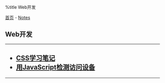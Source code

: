 %title Web开发

[[../../index|首页]] - [[../index|Notes]]
==Web开发==
----
<h2>
* [[css_base|CSS学习笔记]]
* [[javascript_check_device|用JavaScript检测访问设备]]
</h2>
----
